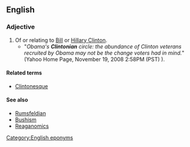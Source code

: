 ==English==

===Adjective===
{{en-adj}}

# Of or relating to [[w:Bill Clinton|Bill]] or [[w:Hillary Clinton|Hillary Clinton]].
#* "''Obama's '''Clintonian''' circle: the abundance of Clinton veterans recruited by Obama may not be the change voters had in mind.''" (Yahoo Home Page, November 19, 2008 2:58PM (PST) ).

====Related terms====
* [[Clintonesque]]

====See also====
* [[Rumsfeldian]]
* [[Bushism]]
* [[Reaganomics]]

[[Category:English eponyms]]
